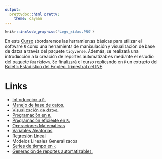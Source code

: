 ```yaml
---
output:
  prettydoc::html_pretty:
    theme: cayman
---
```


```r
knitr::include_graphics('Logo_midas.PNG')
```

En este [Curso](https://midas-chile.github.io/INE/Curso%20R/Curso-INE.html#/curso-de-r-midas) abordaremos las herramientas básicas para utilizar el software `R` como una herramienta de manipulación y visualización de base de datos a través del paquete `tidyverse`. Además, se realizará una introducción a la creación de reportes automatizables mediante el estudio del paquete `Rmarkdown`. Se finalizará el curso replicando en `R` un extracto del [Boletín Estadístico del Empleo Trimestral del INE](https://www.ine.cl/docs/default-source/boletines/empleo/2019/espanol/boletín-empleo-nacional-trimestre-móvil-junio-agosto-2019.pdf?sfvrsn=e2c95fd2_5).

# Links

- [Introducción a `R`.](https://midas-chile.github.io/Banco-Central/Curso%20R/Curso-Banco-Central.html#//conceptos-basicos-de-r)
- [Manejo de base de datos.](https://midas-chile.github.io/Banco-Central/Curso%20R/Curso-Banco-Central.html#/importación-y-manejo-de-base-de-datos)
- [Visualización de datos.](https://midas-chile.github.io/Banco-Central/Curso%20R/Curso-Banco-Central.html#/visualizacion-de-datos)
- [Programación en `R`.](https://midas-chile.github.io/Banco-Central/Curso%20R/Curso-Banco-Central.html#/programación-en-r)
- [Programación eficiente en `R`.](https://midas-chile.github.io/Banco-Central/Curso%20R/Curso-Banco-Central.html#/programación-eficiente-en-r)
- [Operaciones Matemáticas](https://midas-chile.github.io/Banco-Central/Curso%20R/Curso-Banco-Central.html#/operaciones-matemáticas)
- [Variables Aleatorias](https://midas-chile.github.io/Banco-Central/Curso%20R/Curso-Banco-Central.html#/variables-aleatorias)
- [Regresión Lineal](https://midas-chile.github.io/Banco-Central/Curso%20R/Curso-Banco-Central.html#/regresión-lineal)
- [Modelos Lineales Generalizados](https://midas-chile.github.io/Banco-Central/Curso%20R/Curso-Banco-Central.html#/modelos-lineales-generalizados-glm)
- [Series de tiempo en `R`](https://midas-chile.github.io/Banco-Central/Curso%20R/Curso-Banco-Central.html#/series-de-tiempo-en-r)
- [Generación de reportes automatizables.](https://midas-chile.github.io/Banco-Central/Curso%20R/Curso-Banco-Central.html#/generacion-de-reportes-automatizables)
  


